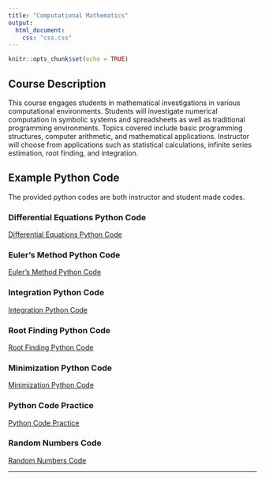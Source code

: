 ```yaml
---
title: "Computational Mathematics"
output:
  html_document:
    css: "css.css"
---
```


```r
knitr::opts_chunk$set(echo = TRUE)
```

## Course Description

This course engages students in mathematical investigations in various computational environments. Students will investigate numerical computation in symbolic systems and spreadsheets as well as traditional programming environments. Topics covered include basic programming structures, computer arithmetic, and mathematical applications. Instructor will choose from applications such as statistical calculations, infinite series estimation, root finding, and integration.

## Example Python Code

The provided python codes are both instructor and student made codes. 


### Differential Equations Python Code

[Differential Equations Python Code](Website/AlexPettis/Comp%20Math/Diff_Equations_Python-Code.html)

### Euler's Method Python Code

[Euler's Method Python Code](https://docs.google.com/document/d/1m0V8GWzybFYmtRfRA9QztHKm9NT2OB916RwBfhhdAfk/edit?usp=sharing)

### Integration Python Code

[Integration Python Code](https://docs.google.com/document/d/1Wj5MGBh4o08Hpi9uGDA3o9aT1Kwi3fFnKEUw-5QqayY/edit?usp=sharing)

### Root Finding Python Code

[Root Finding Python Code](https://docs.google.com/document/d/1qyeZfPjMooInGWbiYCLs036rrxo8Btw1OByb-XBsNMs/edit?usp=sharing)

### Minimization Python Code

[Minimization Python Code](https://docs.google.com/document/d/1oHKgVABRDa1pY8ZE-BxaoehoF5t6Hw5kXS-agknlHV0/edit?usp=sharing)

### Python Code Practice

[Python Code Practice](https://docs.google.com/document/d/1TukZj8RKVAHapdwu6MHD9bm-SKhuoK_tzLupTdMhmiw/edit?usp=sharing)

### Random Numbers Code

[Random Numbers Code](https://docs.google.com/document/d/1J7wXGYBQlKIxEZC9SlH2-WKN4OocMSc5OGnkeNoEu7I/edit?usp=sharing)

__________
